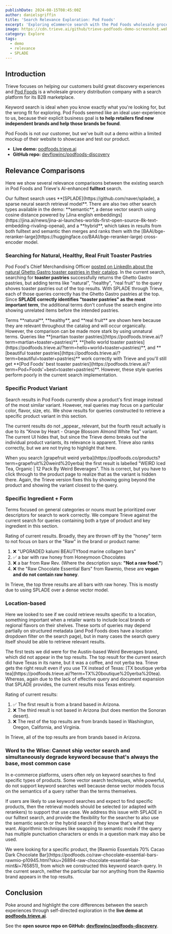 ```yaml
---
publishDate: 2024-08-15T08:45:00Z
author: danielsgriffin
title: 'Search Relevance Exploration: Pod Foods'
excerpt: 'Exploring eCommerce search with the Pod Foods wholesale grocery distribution catalog.'
image: https://cdn.trieve.ai/github/trieve-podfoods-demo-screenshot.webp
category: Explore
tags:
  - demo
  - relevance
  - SPLADE
---
```



## Introduction

Trieve focuses on helping our customers build great discovery experiences and [Pod Foods](https://podfoods.co/) is a wholesale grocery distribution company with a search platform for its B2B marketplace.

Keyword search is ideal when you know exactly what you're looking for, but the wrong fit for exploring. Pod Foods seemed like an ideal user-experience to us, because their explicit business goal is **to help retailers find new independent brands and help those brands be found**.

Pod Foods is not our customer, but we've built out a demo within a limited mockup of their website to showcase and test our product. 

- **Live demo:** [podfoods.trieve.ai](https://podfoods.trieve.ai)
- **GitHub repo:** [devflowinc/podfoods-discovery](https://github.com/devflowinc/podfoods-discovery)

## Relevance Comparisons

Here we show several relevance comparisons between the existing search in Pod Foods and Trieve's AI-enhanced **fulltext** search.

<TextBox>
  Our fulltext search uses **[SPLADE](https://github.com/naver/splade), a sparse neural search retrieval model**. There are also two other search types available in the demo: **semantic**, a dense vector search using cosine distance powered by [Jina english embeddings](https://jina.ai/news/jina-ai-launches-worlds-first-open-source-8k-text-embedding-rivaling-openai), and a **hybrid**, which takes in results from both fulltext and semantic then merges and ranks them with the [BAAI/bge-reranker-large](https://huggingface.co/BAAI/bge-reranker-large) cross-encoder model.
</TextBox>

### Searching for Natural, Healthy, Real Fruit Toaster Pastries

Pod Food's Chief Merchandising Officer [posted on LinkedIn about the natural Ghetto Gastro toaster pastries in their catalog](https://www.linkedin.com/posts/peter-gialantzis-a14a1b88_cpg-naturalfoods-garbage-activity-7221838546095992832-Gxd0?utm_source=share&utm_medium=member_desktop). In the current search, searching for **toaster pastries** successfully returns the Ghetto Gastro pastries, but adding terms like "natural", "healthy", "real fruit" to the query shoves toaster pastries out of the top results. With SPLADE through Trieve, each of those queries correctly has the Ghetto Gastro pastries at the top. Since **SPLADE correctly identifies "toaster pastries" as the most important term**, the additional terms don't confuse the search engine into showing unrelated items before the intended pastries.

<QueryDiscussion query="toaster pastries" />

<ImageComparison
  query="toaster pastries"
  size="large"
  leftImageSrc="https://cdn.trieve.ai/blog/podfoods-relevance-blog/podfoods-objective_toaster_pastries_2024_08_06.png"
  rightImageSrc="https://cdn.trieve.ai/blog/podfoods-relevance-blog/podfoods-trieve_toaster_pastries_2024_08_06.png"
  leftImageAlt="podfoods-objective_toaster_pastries_2024_08_06"
  rightImageAlt="podfoods-trieve_toaster_pastries_2024_08_06"
  leftCaption="Current"
  rightCaption="Trieve"
  leftLink="https://podfoods.co/products?term=toaster%20pastries"
  rightLink="https://podfoods.trieve.ai/?term=toaster%20pastries"
/>

<QueryDiscussion query="healthy toaster pastries" />

<ImageComparison
  query="healthy toaster pastries"
  size="medium"
  leftImageSrc="https://cdn.trieve.ai/blog/podfoods-relevance-blog/podfoods-objective_healthy_toaster_pastries_2024_08_06.png"
  rightImageSrc="https://cdn.trieve.ai/blog/podfoods-relevance-blog/podfoods-trieve_healthy_toaster_pastries_2024_08_06.png"
  leftImageAlt="podfoods-objective_healthy_toaster_pastries_2024_08_06"
  rightImageAlt="podfoods-trieve_healthy_toaster_pastries_2024_08_06"
  leftCaption="Current"
  rightCaption="Trieve"
  leftLink="https://podfoods.co/products?term=healthy%20toaster%20pastries"
  rightLink="https://podfoods.trieve.ai/?term=healthy%20toaster%20pastries"
/>

<QueryDiscussion query="natural toaster pastries" />

<ImageComparison
  query="natural toaster pastries"
  size="medium"
  leftImageSrc="https://cdn.trieve.ai/blog/podfoods-relevance-blog/podfoods-objective_natural_toaster_pastries_2024_08_06.png"
  rightImageSrc="https://cdn.trieve.ai/blog/podfoods-relevance-blog/podfoods-trieve_natural_toaster_pastries_2024_08_06.png"
  leftImageAlt="podfoods-objective_natural_toaster_pastries_2024_08_06"
  rightImageAlt="podfoods-trieve_natural_toaster_pastries_2024_08_06"
  leftCaption="Current"
  rightCaption="Trieve"
  leftLink="https://podfoods.co/products?term=natural%20toaster%20pastries"
  rightLink="https://podfoods.trieve.ai/?term=natural%20toaster%20pastries"
/>

<QueryDiscussion query="real fruit toaster pastries" />

<ImageComparison
  query="real fruit toaster pastries"
  size="medium"
  leftImageSrc="https://cdn.trieve.ai/blog/podfoods-relevance-blog/podfoods-objective_real_fruit_toaster_pastries_2024_08_06.png"
  rightImageSrc="https://cdn.trieve.ai/blog/podfoods-relevance-blog/podfoods-trieve_real_fruit_toaster_pastries_2024_08_06.png"
  leftImageAlt="podfoods-objective_real_fruit_toaster_pastries_2024_08_06"
  rightImageAlt="podfoods-trieve_real_fruit_toaster_pastries_2024_08_06"
  leftCaption="Current"
  rightCaption="Trieve"
  leftLink="https://podfoods.co/products?term=real%20fruit%20toaster%20pastries"
  rightLink="https://podfoods.trieve.ai/?term=real%20fruit%20toaster%20pastries"
/>

 <TextBox>
  Terms **natural**, **healthy**, and **real fruit** are shown here because they are relevant throughout the catalog and will occur organically. However, the comparison can be made more stark by using unnatural terms. Queries like **[martian toaster pastries](https://podfoods.trieve.ai/?term=martian+toaster+pastries)**, **[hello world toaster pastries](https://podfoods.trieve.ai/?term=hello+world+toaster+pastries)**, and **[beautiful toaster pastries](https://podfoods.trieve.ai/?term=beautiful+toaster+pastries)** work correctly with Trieve and you'll still get **[Pod Foods' best toaster pastries](https://podfoods.trieve.ai/?term=Pod+Foods'+best+toaster+pastries)**. However, these style queries perform poorly in the current search implementation.
 </TextBox>

### Specific Product Variant

Search results in Pod Foods currently show a product's first image instead of the most similar variant. However, real queries may focus on a particular color, flavor, size, etc. We show results for queries constructed to retrieve a specific product variant in this section.

<QueryDiscussion query="Orange Blossom Almond tea">
  The current results do not _appear_ relevant, but the fourth result actually is due to its "Know by Heart - Orange Blossom Almond White Tea" variant. The current UI hides that, but since the Trieve demo breaks out the individual product variants, its relevance is apparent. Trieve also ranks correctly, but we are not trying to highlight that here.
</QueryDiscussion>

<ImageComparison
  query="Orange Blossom Almond tea"
  size="large"
  leftImageSrc="https://cdn.trieve.ai/blog/podfoods-relevance-blog/podfoods-objective_Orange_Blossom_Almond_tea_2024_08_06.png"
  rightImageSrc="https://cdn.trieve.ai/blog/podfoods-relevance-blog/podfoods-trieve_Orange_Blossom_Almond_tea_2024_08_06.png"
  leftImageAlt="podfoods-objective_Orange_Blossom_Almond_tea_2024_08_06"
  rightImageAlt="podfoods-trieve_Orange_Blossom_Almond_tea_2024_08_06"
  leftCaption="Current"
  rightCaption="Trieve"
  leftLink="https://podfoods.co/products?term=Orange%20Blossom%20Almond%20tea"
  rightLink="https://podfoods.trieve.ai/?term=Orange%20Blossom%20Almond%20tea"
/>


<QueryDiscussion query="grapefruit weird yerba">
  When you search [grapefruit weird yerba](https://podfoods.co/products?term=grapefruit%20weird%20yerba) the first result is labelled "WEIRD Iced Tea, Organic | 12 Pack By Weird Beverages". This is correct, but you have to click through to the product page to realize that as the variant is hidden there. Again, the Trieve version fixes this by showing going beyond the product and showing the variant closest to the query.
</QueryDiscussion>

<ImageComparison
  query="grapefruit weird yerba"
  size="large"
  leftImageSrc="https://cdn.trieve.ai/blog/podfoods-relevance-blog/podfoods-objective_grapefruit_weird_yerba_2024_08_06.png"
  rightImageSrc="https://cdn.trieve.ai/blog/podfoods-relevance-blog/podfoods-trieve_grapefruit_weird_yerba_2024_08_06.png"
  leftImageAlt="podfoods-objective_grapefruit_weird_yerba_2024_08_06"
  rightImageAlt="podfoods-trieve_grapefruit_weird_yerba_2024_08_06"
  leftCaption="Current"
  rightCaption="Trieve"
  leftLink="https://podfoods.co/products?term=grapefruit%20weird%20yerba"
  rightLink="https://podfoods.trieve.ai/?term=grapefruit%20weird%20yerba"
/>

### Specific Ingredient + Form

Terms focused on general categories or nouns must be prioritized over descriptors for search to work correctly. We compare Trieve against the current search for queries containing both a type of product and key ingredient in this section.

<QueryDiscussion query="raw honey bars">
  Rating of current results. Broadly, they are thrown off by the "honey" term to not focus on bars or the "Raw" in the brand or product name:

  1. ❌ "UPGRADED kalumi BEAUTYfood marine collagen bars"
  2. ✅ a bar with raw honey from Honeymoon Chocolates
  3. ❌ a bar from Raw Rev. (Where the description says: **"Not a raw food."**)
  4. ❌ the "Raw Chocolate Essential Bars" from Rawmio, these are **vegan and do not contain raw honey**.

  In Trieve, the top three results are all bars with raw honey. This is mostly due to using SPLADE over a dense vector model.
</QueryDiscussion>

<ImageComparison
  query="raw honey bars"
  size="large"
  leftImageSrc="https://cdn.trieve.ai/blog/podfoods-relevance-blog/podfoods-objective_raw_honey_bars_2024_08_06.png"
  rightImageSrc="https://cdn.trieve.ai/blog/podfoods-relevance-blog/podfoods-trieve_raw_honey_bars_2024_08_06.png"
  leftImageAlt="podfoods-objective_raw_honey_bars_2024_08_06"
  rightImageAlt="podfoods-trieve_raw_honey_bars_2024_08_06"
  leftCaption="Current"
  rightCaption="Trieve"
  leftLink="https://podfoods.co/products?term=raw%20honey%20bars"
  rightLink="https://podfoods.trieve.ai/?term=raw%20honey%20bars"
/>

### Location-based

Here we looked to see if we could retrieve results specific to a location, something important when a retailer wants to include local brands or regional flavors on their shelves. These sorts of queries may depend partially on structured metadata (and Pod Foods does have a location dropdown filter on the search page), but in many cases the search query itself should be able to retrieve relevant results.

<QueryDiscussion query="Texas boutique yerba tea">
  The first tests we did were for the Austin-based Weird Beverages brand, which
  did not appear in the top results. The top result for the current search did
  have Texas in its name, but it was a coffee, and not yerba tea. Trieve gets
  the right result even if you use TX instead of Texas: [TX boutique yerba
  tea](https://podfoods.trieve.ai/?term=TX%20boutique%20yerba%20tea). Whereas,
  again due to the lack of effective query and document expansion that SPLADE
  provides, the current results miss Texas entirely.
</QueryDiscussion>

<ImageComparison
  query="Texas boutique yerba tea"
  size="large"
  leftImageSrc="https://cdn.trieve.ai/blog/podfoods-relevance-blog/podfoods-objective_Texas_boutique_yerba_tea_2024_08_14.png"
  rightImageSrc="https://cdn.trieve.ai/blog/podfoods-relevance-blog/podfoods-trieve_Texas_boutique_yerba_tea_2024_08_14.png"
  leftImageAlt="podfoods-objective_Texas_boutique_tea_yerba_2024_08_13"
  rightImageAlt="podfoods-trieve_Texas_boutique_tea_yerba_2024_08_13"
  leftCaption="Current"
  rightCaption="Trieve"
  leftLink="https://podfoods.co/products?term=Texas%20boutique%20yerba%20tea"
  rightLink="https://podfoods.trieve.ai/?term=Texas%20boutique%20yerba%20tea"
/>


<QueryDiscussion query="Arizona">
  Rating of current results:

  1. ✅ The first result is from a brand based in Arizona.
  2. ❌ The third result is not based in Arizona (but does mention the Sonoran desert).
  3. ❌ The rest of the top results are from brands based in Washington, Oregon, California, and Virginia.

  In Trieve, all of the top results are from brands based in Arizona.
</QueryDiscussion>

<ImageComparison
  query="Arizona"
  size="large"
  leftImageSrc="https://cdn.trieve.ai/blog/podfoods-relevance-blog/podfoods-objective_Arizona_2024_08_06.png"
  rightImageSrc="https://cdn.trieve.ai/blog/podfoods-relevance-blog/podfoods-trieve_Arizona_2024_08_06.png"
  leftImageAlt="podfoods-objective_Arizona_2024_08_06"
  rightImageAlt="podfoods-trieve_Arizona_2024_08_06"
  leftCaption="Current"
  rightCaption="Trieve"
  leftLink="https://podfoods.co/products?term=Arizona"
  rightLink="https://podfoods.trieve.ai/?term=Arizona"
/>

### Word to the Wise: Cannot ship vector search and simultaneously degrade keyword because that's always the base, most common case

In e-commerce platforms, users often rely on keyword searches to find specific types of products. Some vector search techniques, while powerful, do not support keyword searches well because dense vector models focus on the semantics of a query rather than the terms themselves.

If users are likely to use keyword searches and expect to find specific products, then the retrieval models should be selected (or adapted with rerankers) to support that use case. We address this issue with SPLADE in our fulltext search, and provide the flexibility for the searcher to also use the semantic search or the hybrid search if they know that's what they want. Algorithmic techniques like swapping to semantic mode if the query has multiple punctuation characters or ends in a question mark may also be used.

<QueryDiscussion query="organic fair-trade cacao Peru coconut sugar raw cacao butter dark chocolate">
  We were looking for a specific product, the [Rawmio Essentials 70% Cacao Dark
  Chocolate Bar](https://podfoods.co/raw-chocolate-essential-bars-rawmio-p10945.html?sku=26894-raw-chocolate-essential-bar-mint&i=765851),
  from which we constructed this keyword search query. In the current search,
  neither the particular bar nor anything from the Rawmio brand appears in the
  top results.
</QueryDiscussion>

<ImageComparison
  query="organic fair-trade cacao Peru coconut sugar raw cacao butter dark chocolate"
  size="large"
  leftImageSrc="https://cdn.trieve.ai/blog/podfoods-relevance-blog/podfoods-objective_organic_fair-trade_cacao_Peru_coconut_sugar_raw_cacao_butter_dark_chocolate_2024_08_06.png"
  rightImageSrc="https://cdn.trieve.ai/blog/podfoods-relevance-blog/podfoods-trieve_organic_fair-trade_cacao_Peru_coconut_sugar_raw_cacao_butter_dark_chocolate_2024_08_06.png"
  leftImageAlt="podfoods-objective_organic_fair-trade_cacao_Peru_coconut_sugar_raw_cacao_butter_dark_chocolate_2024_08_06"
  rightImageAlt="podfoods-trieve_organic_fair-trade_cacao_Peru_coconut_sugar_raw_cacao_butter_dark_chocolate_2024_08_06"
  leftCaption="Current"
  rightCaption="Trieve"
  leftLink="https://podfoods.co/products?term=organic%20fair-trade%20cacao%20Peru%20coconut%20sugar%20raw%20cacao%20butter%20dark%20chocolate"
  rightLink="https://podfoods.trieve.ai/?term=organic%20fair-trade%20cacao%20Peru%20coconut%20sugar%20raw%20cacao%20butter%20dark%20chocolate"
/>

## Conclusion

Poke around and highlight the core differences between the search experiences through self-directed exploration in the **live demo at [podfoods.trieve.ai](https://podfoods.trieve.ai)**.

See the **open source repo on GitHub: [devflowinc/podfoods-discovery](https://github.com/devflowinc/podfoods-discovery)**.
